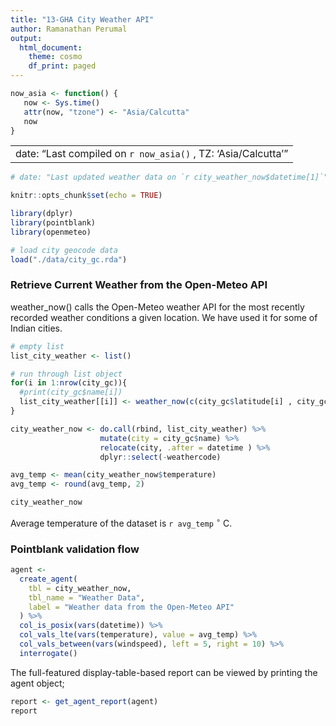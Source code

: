 ```yaml
---
title: "13-GHA City Weather API"
author: Ramanathan Perumal
output:
  html_document:
    theme: cosmo
    df_print: paged
---
```



```r
now_asia <- function() {
   now <- Sys.time()
   attr(now, "tzone") <- "Asia/Calcutta"
   now
}
```
---
date: "Last compiled on `r now_asia()` , TZ: 'Asia/Calcutta'"
---


```r

# date: "Last updated weather data on `r city_weather_now$datetime[1]`"

knitr::opts_chunk$set(echo = TRUE)
```

```r
library(dplyr)
library(pointblank)
library(openmeteo)
```

```r
# load city geocode data
load("./data/city_gc.rda")
```

### Retrieve Current Weather from the Open-Meteo API

weather_now() calls the Open-Meteo weather API for the most recently recorded weather conditions a given location. We have used it for some of Indian cities.

```r
# empty list
list_city_weather <- list()

# run through list object
for(i in 1:nrow(city_gc)){
  #print(city_gc$name[i])
  list_city_weather[[i]] <- weather_now(c(city_gc$latitude[i] , city_gc$longitude[i] ), timezone = city_gc$timezone[i])
}

city_weather_now <- do.call(rbind, list_city_weather) %>%
                    mutate(city = city_gc$name) %>%
                    relocate(city, .after = datetime ) %>%
                    dplyr::select(-weathercode)

```
```r
avg_temp <- mean(city_weather_now$temperature) 
avg_temp <- round(avg_temp, 2)
```

```r
city_weather_now
```

Average temperature of the dataset is `r avg_temp` $^\circ$ C.



### Pointblank validation flow

```r
agent <- 
  create_agent(
    tbl = city_weather_now,
    tbl_name = "Weather Data",
    label = "Weather data from the Open-Meteo API"
  ) %>%
  col_is_posix(vars(datetime)) %>%
  col_vals_lte(vars(temperature), value = avg_temp) %>%
  col_vals_between(vars(windspeed), left = 5, right = 10) %>%
  interrogate()
```

The full-featured display-table-based report can be viewed by printing the agent object;

```r
report <- get_agent_report(agent)
report
```
